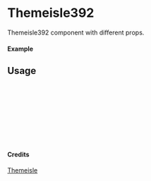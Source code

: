 
<Meta of={Themeisle392} title="Themeisle/Themeisle392" />

# Themeisle392

Themeisle392 component with different props.

#### Example

<Canvas of={Themeisle392.Primary} />

## Usage

```ts
import { Themeisle392 } from "yadl-ui";

const Example = () => {
  return (
      <Themeisle392 />
  );
};

export default Example;
```

#### Credits
[Themeisle](https://themeisle.com/illustrations)
